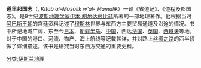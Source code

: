 '''道里邦国志'''（{{lang-ar|كتاب المسالك والممالك}}, ''Kitāb al-Masālik w’al- Mamālik''）一译《省道记》、《道程及郡国志》。是9世纪[[波斯|波斯]][[地理学家|地理学家]][[伊本·胡尔达兹比赫|伊本·胡尔达兹比赫]]所著的一部地理著作。他根据当时[[阿巴斯王朝|阿巴斯王朝]]的宫廷资料记述了[[穆斯林|穆斯林]]世界与东西方主要贸易通道及沿途的情况。书中所记地域广阔，东至今[[日本|日本]]、[[朝鲜半岛|朝鲜半岛]]、[[中国|中国]]，西达[[法国|法国]]、[[英国|英国]]、[[西班牙|西班牙]]等地。对于中国的港口、河流、物产、海上航线等记载甚详，并对路上[[丝绸之路|丝绸之路]]的西半段做了详细描述。该书是研究当时东西方交通的重要史料。


[[分类:伊斯兰地理|分类:伊斯兰地理]]